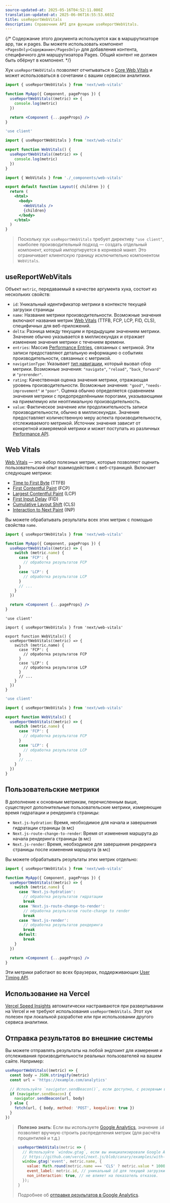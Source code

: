 ```yaml
---
source-updated-at: 2025-05-16T04:52:11.000Z
translation-updated-at: 2025-06-06T16:55:53.603Z
title: useReportWebVitals
description: Справочник API для функции useReportWebVitals.
---
```


{/* Содержание этого документа используется как в маршрутизаторе app, так и pages. Вы можете использовать компонент `<PagesOnly>Содержание</PagesOnly>` для добавления контента, специфичного для маршрутизатора Pages. Общий контент не должен быть обёрнут в компонент. */}

Хук `useReportWebVitals` позволяет отчитываться о [Core Web Vitals](https://web.dev/vitals/) и может использоваться в сочетании с вашим сервисом аналитики.

<PagesOnly>

```jsx filename="pages/_app.js"
import { useReportWebVitals } from 'next/web-vitals'

function MyApp({ Component, pageProps }) {
  useReportWebVitals((metric) => {
    console.log(metric)
  })

  return <Component {...pageProps} />
}
```

</PagesOnly>

<AppOnly>

```jsx filename="app/_components/web-vitals.js"
'use client'

import { useReportWebVitals } from 'next/web-vitals'

export function WebVitals() {
  useReportWebVitals((metric) => {
    console.log(metric)
  })
}
```

```jsx filename="app/layout.js"
import { WebVitals } from './_components/web-vitals'

export default function Layout({ children }) {
  return (
    <html>
      <body>
        <WebVitals />
        {children}
      </body>
    </html>
  )
}
```

> Поскольку хук `useReportWebVitals` требует директиву `"use client"`, наиболее производительный подход — создать отдельный компонент, который импортируется в корневой макет. Это ограничивает клиентскую границу исключительно компонентом `WebVitals`.

</AppOnly>

## useReportWebVitals

Объект `metric`, передаваемый в качестве аргумента хука, состоит из нескольких свойств:

- `id`: Уникальный идентификатор метрики в контексте текущей загрузки страницы
- `name`: Название метрики производительности. Возможные значения включают названия метрик [Web Vitals](#web-vitals) (TTFB, FCP, LCP, FID, CLS), специфичных для веб-приложений.
- `delta`: Разница между текущим и предыдущим значением метрики. Значение обычно указывается в миллисекундах и отражает изменение значения метрики с течением времени.
- `entries`: Массив [Performance Entries](https://developer.mozilla.org/docs/Web/API/PerformanceEntry), связанных с метрикой. Эти записи предоставляют детальную информацию о событиях производительности, связанных с метрикой.
- `navigationType`: Указывает [тип навигации](https://developer.mozilla.org/docs/Web/API/PerformanceNavigationTiming/type), который вызвал сбор метрики. Возможные значения: `"navigate"`, `"reload"`, `"back_forward"` и `"prerender"`.
- `rating`: Качественная оценка значения метрики, отражающая уровень производительности. Возможные значения: `"good"`, `"needs-improvement"` и `"poor"`. Оценка обычно определяется сравнением значения метрики с предопределёнными порогами, указывающими на приемлемую или неоптимальную производительность.
- `value`: Фактическое значение или продолжительность записи производительности, обычно в миллисекундах. Значение предоставляет количественную меру аспекта производительности, отслеживаемого метрикой. Источник значения зависит от конкретной измеряемой метрики и может поступать из различных [Performance API](https://developer.mozilla.org/docs/Web/API/Performance_API).

## Web Vitals

[Web Vitals](https://web.dev/vitals/) — это набор полезных метрик, которые позволяют оценить пользовательский опыт взаимодействия с веб-страницей. Включает следующие метрики:

- [Time to First Byte](https://developer.mozilla.org/docs/Glossary/Time_to_first_byte) (TTFB)
- [First Contentful Paint](https://developer.mozilla.org/docs/Glossary/First_contentful_paint) (FCP)
- [Largest Contentful Paint](https://web.dev/lcp/) (LCP)
- [First Input Delay](https://web.dev/fid/) (FID)
- [Cumulative Layout Shift](https://web.dev/cls/) (CLS)
- [Interaction to Next Paint](https://web.dev/inp/) (INP)

Вы можете обрабатывать результаты всех этих метрик с помощью свойства `name`.

<PagesOnly>

```jsx filename="pages/_app.js"
import { useReportWebVitals } from 'next/web-vitals'

function MyApp({ Component, pageProps }) {
  useReportWebVitals((metric) => {
    switch (metric.name) {
      case 'FCP': {
        // обработка результатов FCP
      }
      case 'LCP': {
        // обработка результатов LCP
      }
      // ...
    }
  })

  return <Component {...pageProps} />
}
```

</PagesOnly>

<AppOnly>

```tsx filename="app/components/web-vitals.tsx" switcher
'use client'

import { useReportWebVitals } from 'next/web-vitals'

export function WebVitals() {
  useReportWebVitals((metric) => {
    switch (metric.name) {
      case 'FCP': {
        // обработка результатов FCP
      }
      case 'LCP': {
        // обработка результатов LCP
      }
      // ...
    }
  })
}
```

```jsx filename="app/components/web-vitals.js" switcher
'use client'

import { useReportWebVitals } from 'next/web-vitals'

export function WebVitals() {
  useReportWebVitals((metric) => {
    switch (metric.name) {
      case 'FCP': {
        // обработка результатов FCP
      }
      case 'LCP': {
        // обработка результатов LCP
      }
      // ...
    }
  })
}
```

</AppOnly>

<PagesOnly>

## Пользовательские метрики

В дополнение к основным метрикам, перечисленным выше, существуют дополнительные пользовательские метрики, измеряющие время гидратации и рендеринга страницы:

- `Next.js-hydration`: Время, необходимое для начала и завершения гидратации страницы (в мс)
- `Next.js-route-change-to-render`: Время от изменения маршрута до начала рендеринга страницы (в мс)
- `Next.js-render`: Время, необходимое для завершения рендеринга страницы после изменения маршрута (в мс)

Вы можете обрабатывать результаты этих метрик отдельно:

```jsx filename="pages/_app.js"
import { useReportWebVitals } from 'next/web-vitals'

function MyApp({ Component, pageProps }) {
  useReportWebVitals((metric) => {
    switch (metric.name) {
      case 'Next.js-hydration':
        // обработка результатов гидратации
        break
      case 'Next.js-route-change-to-render':
        // обработка результатов route-change to render
        break
      case 'Next.js-render':
        // обработка результатов рендеринга
        break
      default:
        break
    }
  })

  return <Component {...pageProps} />
}
```

Эти метрики работают во всех браузерах, поддерживающих [User Timing API](https://caniuse.com/#feat=user-timing).

</PagesOnly>

## Использование на Vercel

[Vercel Speed Insights](https://vercel.com/docs/concepts/speed-insights) автоматически настраиваются при развертывании на Vercel и не требуют использования `useReportWebVitals`. Этот хук полезен при локальной разработке или при использовании другого сервиса аналитики.

## Отправка результатов во внешние системы

Вы можете отправлять результаты на любой эндпоинт для измерения и отслеживания производительности реальных пользователей на вашем сайте. Например:

```js
useReportWebVitals((metric) => {
  const body = JSON.stringify(metric)
  const url = 'https://example.com/analytics'

  // Используйте `navigator.sendBeacon()`, если доступно, с резервным вариантом `fetch()`.
  if (navigator.sendBeacon) {
    navigator.sendBeacon(url, body)
  } else {
    fetch(url, { body, method: 'POST', keepalive: true })
  }
})
```

> **Полезно знать**: Если вы используете [Google Analytics](https://analytics.google.com/analytics/web/), значение `id` позволяет вручную строить распределения метрик (для расчёта процентилей и т.д.)

> ```js
> useReportWebVitals(metric => {
>   // Используйте `window.gtag`, если вы инициализировали Google Analytics, как в этом примере:
>   // https://github.com/vercel/next.js/blob/canary/examples/with-google-analytics/pages/_app.js
>   window.gtag('event', metric.name, {
>     value: Math.round(metric.name === 'CLS' ? metric.value * 1000 : metric.value), // значения должны быть целыми числами
>     event_label: metric.id, // уникальный id для текущей загрузки страницы
>     non_interaction: true, // не влияет на показатель отказов.
>   });
> }
> ```
>
> Подробнее об [отправке результатов в Google Analytics](https://github.com/GoogleChrome/web-vitals#send-the-results-to-google-analytics).